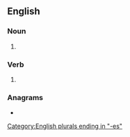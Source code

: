 ==English==

===Noun===
{{head|en|noun form}}

# {{plural of|leach|lang=en}}

===Verb===
{{head|en|verb form}}

# {{en-third-person singular of|leach}}

===Anagrams===
* {{anagrams|en|a=aceehls|Chelsea}}

[[Category:English plurals ending in "-es"]]